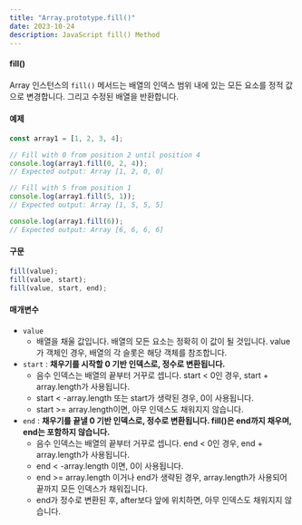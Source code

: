 ```yaml
---
title: "Array.prototype.fill()"
date: 2023-10-24
description: JavaScript fill() Method
---
```


#### fill()

Array 인스턴스의 `fill()` 메서드는 배열의 인덱스 범위 내에 있는 모든 요소를 정적 값으로 변경합니다. 그리고 수정된 배열을 반환합니다.

#### 예제

```js
const array1 = [1, 2, 3, 4];

// Fill with 0 from position 2 until position 4
console.log(array1.fill(0, 2, 4));
// Expected output: Array [1, 2, 0, 0]

// Fill with 5 from position 1
console.log(array1.fill(5, 1));
// Expected output: Array [1, 5, 5, 5]

console.log(array1.fill(6));
// Expected output: Array [6, 6, 6, 6]
```

#### 구문

```js
fill(value);
fill(value, start);
fill(value, start, end);
```

#### 매개변수

- `value`
  - 배열을 채울 값입니다. 배열의 모든 요소는 정확히 이 값이 될 것입니다. value가 객체인 경우, 배열의 각 슬롯은 해당 객체를 참조합니다.
- `start` : **채우기를 시작할 0 기반 인덱스로, 정수로 변환됩니다.**
  - 음수 인덱스는 배열의 끝부터 거꾸로 셉니다. start < 0인 경우, start + array.length가 사용됩니다.
  - start < -array.length 또는 start가 생략된 경우, 0이 사용됩니다.
  - start >= array.length이면, 아무 인덱스도 채워지지 않습니다.
- `end` : **채우기를 끝낼 0 기반 인덱스로, 정수로 변환됩니다. fill()은 end까지 채우며, end는 포함하지 않습니다.**
  - 음수 인덱스는 배열의 끝부터 거꾸로 셉니다. end < 0인 경우, end + array.length가 사용됩니다.
  - end < -array.length 이면, 0이 사용됩니다.
  - end >= array.length 이거나 end가 생략된 경우, array.length가 사용되어 끝까지 모든 인덱스가 채워집니다.
  - end가 정수로 변환된 후, after보다 앞에 위치하면, 아무 인덱스도 채워지지 않습니다.
